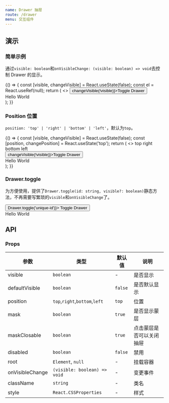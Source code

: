 ```yaml
---
name: Drawer 抽屉
route: /drawer
menu: 交互组件
---
```



## 演示

### 简单示例

通过`visible: boolean`和`onVisibleChange: (visible: boolean) => void`去控制 Drawer 的显示。

<Playground>
  {() => {
    const [visible, changeVisible] = React.useState(false);
    const el = React.useRef(null);
    return (
      <>
        <Button onClick={() => changeVisible(!visible)}>Toggle Drawer</Button>
        <div ref={el}></div>
        <Drawer root={el.current} visible={visible} onVisibleChange={changeVisible}>
          <div
            style={{
              display: 'flex',
              justifyContent: 'center',
              alignItems: 'center',
              width: '100%',
              minWidth: '300px',
              height: '100%',
              minHeight: '300px',
              fontSize: '40px',
            }}
          >
            Hello World
          </div>
        </Drawer>
      </>
    );
  }}
</Playground>

### Position 位置

`position: 'top' | 'right' | 'bottom' | 'left'`，默认为`top`。

<Playground>
  {() => {
    const [visible, changeVisible] = React.useState(false);
    const [position, changePosition] = React.useState('top');
    return (
      <>
        <Radio.Group value={position} onChange={changePosition}>
          <Radio value="top">top</Radio>
          <Radio value="right">right</Radio>
          <Radio value="bottom">bottom</Radio>
          <Radio value="left">left</Radio>
        </Radio.Group>
        <br />
        <Button onClick={() => changeVisible(!visible)}>Toggle Drawer</Button>
        <Drawer
          position={position}
          visible={visible}
          onVisibleChange={changeVisible}
        >
          <div
            style={{
              display: 'flex',
              justifyContent: 'center',
              alignItems: 'center',
              width: '100%',
              minWidth: '300px',
              height: '100%',
              minHeight: '300px',
              fontSize: '40px',
            }}
          >
            Hello World
          </div>
        </Drawer>
      </>
    );
  }}
</Playground>

### Drawer.toggle

为方便使用，提供了`Drawer.toggle(id: string, visible?: boolean)`静态方法，不再需要写繁琐的`visible`和`onVisibleChange`了。

<Playground>
  <Button onClick={() => Drawer.toggle('unique-id')}>
    Toggle Drawer
  </Button>
  <Drawer id="unique-id">
    <div
      style={{
        display: 'flex',
        justifyContent: 'center',
        alignItems: 'center',
        width: '100%',
        minWidth: '300px',
        height: '100%',
        minHeight: '300px',
        fontSize: '40px',
      }}
    >
      Hello World
    </div>
  </Drawer>
</Playground>

## API

### Props

| 参数 | 类型 | 默认值 | 说明 |
|-----|------|-------|-----|
| visible | `boolean` | - | 是否显示 |
| defaultVisible | `boolean` | `false` | 是否默认显示 |
| position | `top`,`right`,`bottom`,`left` | `top` | 位置 |
| mask | `boolean` | `true` | 是否显示蒙层 |
| maskClosable | `boolean` | `true` | 点击蒙层是否可以关闭抽屉 |
| disabled | `boolean` | `false` | 禁用 |
| root | `Element`, `null` | - | 挂载容器 |
| onVisibleChange | `(visible: boolean) => void` | - | 变更事件 |
| className | `string` | - | 类名 |
| style | `React.CSSProperties` | - | 样式 |
